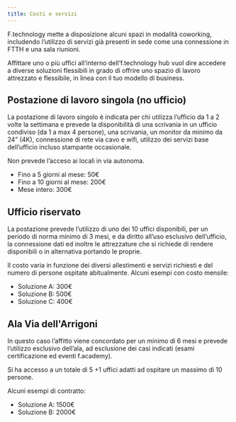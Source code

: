 ```yaml
---
title: Costi e servizi
---
```


F.technology mette a disposizione alcuni spazi in modalità coworking, includendo l’utilizzo di servizi già presenti in sede come una connessione in FTTH e una sala riunioni. 

Affittare uno o più uffici all’interno dell’f.technology hub vuol dire accedere a diverse soluzioni flessibili in grado di offrire uno spazio di lavoro attrezzato e flessibile, in linea con il tuo modello di business.

## Postazione di lavoro singola (no ufficio)
La postazione di lavoro singolo è indicata per chi utilizza l’ufficio da 1 a 2 volte la settimana e prevede la disponibilità di una scrivania in un ufficio condiviso (da 1 a max 4 persone), una scrivania, un monitor da minimo da 24” (4K), connessione di rete via cavo e wifi, utilizzo dei servizi base dell’ufficio incluso stampante occasionale.

Non prevede l’acceso ai locali in via autonoma.

<ul>
    <li>Fino a 5 giorni al mese: 50€</li>
    <li>Fino a 10 giorni al mese: 200€</li>
    <li>Mese intero: 300€</li>  
</ul>

## Ufficio riservato

La postazione prevede l’utilizzo di uno dei 10 uffici disponibili, per un periodo di norma minimo di 3 mesi, e da diritto all’uso esclusivo dell’ufficio, la connessione dati ed inoltre le attrezzature che si richiede di rendere disponibili o in alternativa portando le proprie.

Il costo varia in funzione dei diversi allestimenti e servizi richiesti e del numero di persone ospitate abitualmente. Alcuni esempi con costo mensile:

<ul>
    <li>Soluzione A: 300€</li>
    <li>Soluzione B: 500€</li>
    <li>Soluzione C: 400€</li>  
</ul>

## Ala Via dell'Arrigoni

In questo caso l’affitto viene concordato per un minimo di 6 mesi e prevede l’utilizzo esclusivo dell’ala, ad esclusione dei casi indicati (esami certificazione ed eventi f.academy).

Si ha accesso a un totale di 5 +1 uffici adatti ad ospitare un massimo di 10 persone.

Alcuni esempi di contratto:

<ul>
    <li>Soluzione A: 1500€</li>
    <li>Soluzione B: 2000€</li> 
</ul>